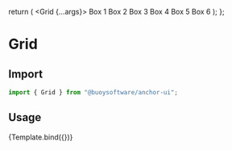
<Meta title="Components / Layout / Grid" component={Grid} />

  return (
    <Grid {...args}>
      <Box height="50px" bg="teal">Box 1</Box>
      <Box height="50px" bg="tomato">Box 2</Box>
      <Box height="50px" bg="yellow">Box 3</Box>
      <Box height="50px" bg="orange">Box 4</Box>
      <Box height="50px" bg="blue">Box 5</Box>
      <Box height="50px" bg="green">Box 6</Box>
    </Grid>
  );
};

# Grid

## Import

```javascript
import { Grid } from "@buoysoftware/anchor-ui";
```

## Usage

<Canvas>
  <Story name="Grid" args={{
    gridTemplateColumns: "repeat(3, 1fr)",
    gridGap: "20px"
  }}>{Template.bind({})}</Story>
</Canvas>
